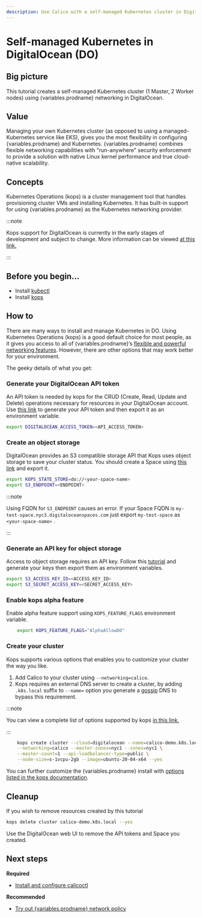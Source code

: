 ```yaml
---
description: Use Calico with a self-managed Kubernetes cluster in DigitalOcean (DO).
---
```



# Self-managed Kubernetes in DigitalOcean (DO)

## Big picture

This tutorial creates a self-managed Kubernetes cluster (1 Master, 2 Worker nodes) using {variables.prodname} networking in DigitalOcean.

## Value

Managing your own Kubernetes cluster (as opposed to using a managed-Kubernetes service like EKS), gives you the most flexibility in configuring {variables.prodname} and Kubernetes. {variables.prodname} combines flexible networking capabilities with "run-anywhere" security enforcement to provide a solution with native Linux kernel performance and true cloud-native scalability.

## Concepts

Kubernetes Operations (kops) is a cluster management tool that handles provisioning cluster VMs and installing Kubernetes. It has built-in support for using {variables.prodname} as the Kubernetes networking provider.

:::note

Kops support for DigitalOcean is currently in the early stages of development and subject to change.
More information can be viewed [at this link.](https://kops.sigs.k8s.io/getting_started/digitalocean/)

:::

## Before you begin...

- Install [kubectl](https://kubernetes.io/docs/tasks/tools/install-kubectl/)
- Install [kops](https://kops.sigs.k8s.io/install/)

## How to

There are many ways to install and manage Kubernetes in DO. Using Kubernetes Operations (kops) is a good default choice for most people, as it gives you access to all of {variables.prodname}’s [flexible and powerful networking features](../../../networking/index.mdx). However, there are other options that may work better for your environment.

The geeky details of what you get:

<GeekDetails
  prodname='{variables.prodname}'
  details='Policy:Calico,IPAM:Calico,CNI:Calico,Overlay:IPIP,Routing:BGP,Datastore:kubernetes'
/>

### Generate your DigitalOcean API token

An API token is needed by kops for the CRUD (Create, Read, Update and Delete) operations necessary for resources in your DigitalOcean account.
Use [this link](https://www.digitalocean.com/docs/apis-clis/api/create-personal-access-token/) to generate your API token and then export it as an environment variable.

```bash
export DIGITALOCEAN_ACCESS_TOKEN=<API_ACCESS_TOKEN>
```

### Create an object storage

DigitalOcean provides an S3 compatible storage API that Kops uses object storage to save your cluster status.
You should create a Space using [this link](https://www.digitalocean.com/docs/spaces/how-to/create/) and export it.

```bash
export KOPS_STATE_STORE=do://<your-space-name>
export S3_ENDPOINT=<ENDPOINT>
```

:::note

Using FQDN for `S3_ENDPOINT` causes an error.
If your Space FQDN is `my-test-space.nyc3.digitaloceanspaces.com` just export `my-test-space` as `<your-space-name>` .

:::

### Generate an API key for object storage

Access to object storage requires an API key.
Follow this [tutorial](https://www.digitalocean.com/docs/spaces/how-to/manage-access/) and generate your keys then export them as environment variables.

```bash
export S3_ACCESS_KEY_ID=<ACCESS_KEY_ID>
export S3_SECRET_ACCESS_KEY=<SECRET_ACCESS_KEY>
```

### Enable kops alpha feature

Enable alpha feature support using `KOPS_FEATURE_FLAGS` environment variable.

```bash
    export KOPS_FEATURE_FLAGS="AlphaAllowDO"
```

### Create your cluster

Kops supports various options that enables you to customize your cluster the way you like.

1. Add Calico to your cluster using `--networking=calico`.
1. Kops requires an external DNS server to create a cluster, by adding `.k8s.local` suffix to `--name=` option
   you generate a [gossip](https://kops.sigs.k8s.io/gossip/) DNS to bypass this requirement.

:::note

You can view a complete list of options supported by kops
[in this link.](https://kops.sigs.k8s.io/cli/kops_create_cluster/#options)

:::

```bash
    kops create cluster --cloud=digitalocean --name=calico-demo.k8s.local \
    --networking=calico --master-zones=nyc1 --zones=nyc1 \
    --master-count=1 --api-loadbalancer-type=public \
    --node-size=s-1vcpu-2gb --image=ubuntu-20-04-x64 --yes
```

You can further customize the {variables.prodname} install with [options listed in the kops documentation](https://kops.sigs.k8s.io/networking/calico).

## Cleanup

If you wish to remove resources created by this tutorial

```bash
kops delete cluster calico-demo.k8s.local --yes
```

Use the DigitalOcean web UI to remove the API tokens and Space you created.

## Next steps

**Required**

- [Install and configure calicoctl](../../../operations/calicoctl/install.mdx)

**Recommended**

- [Try out {variables.prodname} network policy](../../../network-policy/get-started/calico-policy/calico-network-policy.mdx)
